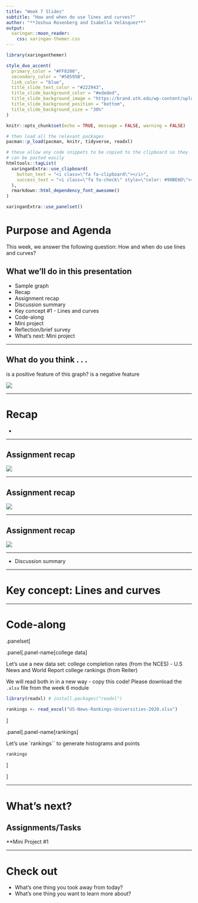 ```yaml
---
title: "Week 7 Slides"
subtitle: "How and when do use lines and curves?"
author: "**Joshua Rosenberg and Isabella Velásquez**"
output:
  xaringan::moon_reader:
    css: xaringan-themer.css
---
```


```r
library(xaringanthemer)

style_duo_accent(
  primary_color = "#FF8200",
  secondary_color = "#58595B",
  link_color = "blue",
  title_slide_text_color = "#222943",
  title_slide_background_color = "#ededed",
  title_slide_background_image = "https://brand.utk.edu/wp-content/uploads/2019/02/University-HorizRightLogo-RGB.png",
  title_slide_background_position = "bottom",
  title_slide_background_size = "30%"
)
```

```r
knitr::opts_chunk$set(echo = TRUE, message = FALSE, warning = FALSE)
```

```r
# then load all the relevant packages
pacman::p_load(pacman, knitr, tidyverse, readxl)
```

```r
# these allow any code snippets to be copied to the clipboard so they 
# can be pasted easily
htmltools::tagList(
  xaringanExtra::use_clipboard(
    button_text = "<i class=\"fa fa-clipboard\"></i>",
    success_text = "<i class=\"fa fa-check\" style=\"color: #90BE6D\"></i>",
  ),
  rmarkdown::html_dependency_font_awesome()
)
```

```r
xaringanExtra::use_panelset()
```

# Purpose and Agenda

This week, we answer the following question: How and when do use lines and curves?

## What we'll do in this presentation

- Sample graph
- Recap
- Assignment recap
- Discussion summary
- Key concept #1 - Lines and curves
- Code-along
- Mini project
- Reflection/brief survey
- What's next: Mini project

---

## What do you think . . . 

is a positive feature of this graph?
is a negative feature

![](week-7-ex.png)

---

# Recap

- 

---

## Assignment recap

![](week-7-ex-2-a.png)

---

## Assignment recap

![](week-7-ex-2-b.png)

---

## Assignment recap

![](week-7-ex-2-c.png)

---

- Discussion summary

---

# Key concept: Lines and curves

---

# Code-along


.panelset[


.panel[.panel-name[college data]

Let's use a new data set: college completion rates (from the NCES)
- U.S News and World Report college rankings (from Reiter)

We will read both in in a new way - copy this code! Please download the `.xlsx` file from the week 6 module

```r
library(readxl) # install.packages("readxl")

rankings <- read_excel("US-News-Rankings-Universities-2020.xlsx")
```

]

.panel[.panel-name[rankings]

Let's use `rankings`` to generate histograms and points

```r
rankings
```

]

]

---

# What's next?

## Assignments/Tasks

**Mini Project #1


---

# Check out

- What's one thing you took away from today?
- What's one thing you want to learn more about?
